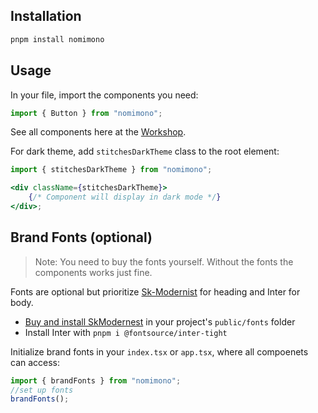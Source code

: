 ## Installation

```zsh
pnpm install nomimono
```

## Usage

In your file, import the components you need:

```jsx
import { Button } from "nomimono";
```

See all components here at the [Workshop](https://nomi-workshop.vercel.app/).

For dark theme, add `stitchesDarkTheme` class to the root element:

```jsx
import { stitchesDarkTheme } from "nomimono";

<div className={stitchesDarkTheme}>
	{/* Component will display in dark mode */}
</div>;
```

## Brand Fonts (optional)

> Note: You need to buy the fonts yourself. Without the fonts the components works just fine.

Fonts are optional but prioritize [Sk-Modernist](https://seankanedesign.gumroad.com/l/sk-modernist) for heading and Inter for body.

- [Buy and install SkModernest](https://seankanedesign.gumroad.com/l/sk-modernist) in your project's `public/fonts` folder
- Install Inter with `pnpm i @fontsource/inter-tight`

Initialize brand fonts in your `index.tsx` or `app.tsx`, where all compoenets can access:

```jsx
import { brandFonts } from "nomimono";
//set up fonts
brandFonts();
```
